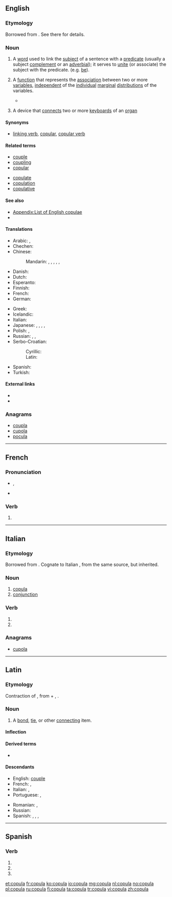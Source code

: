 ==English==
{{wikipedia|copula}}

===Etymology===
Borrowed from {{etyl|la}} {{term|lang=la|copula||bond, tie}}. See there for details.

===Noun===
{{en-noun|pl2=copulae}}

# {{grammar}} A [[word]] used to link the [[subject]] of a sentence with a [[predicate]] (usually a subject [[complement]] or an [[adverbial]]); it serves to [[unite]] (or associate) the subject with the predicate. (e.g. [[be]]).
# {{statistics}} A [[function]] that represents the [[association]] between two or more [[variable]]s, [[independent]] of the [[individual]] [[marginal]] [[distribution]]s of the variables.<!--This is encyclopedic: Sklar’s theorem states this is always possible, and if the marginal distributions are continuous, then the copula is unique. Basically, the copula density plots the quantiles of the variable against each other, and the copula C(x1,x2,…)=Integral from (0,0,0…) to (X1=x1,X2=x2,…) of the copula density. The copula is always a number between zero and one. If the marginals are Gaussian and you use a Gaussian copula, you get a correlation.-->
#* {{quote-news|year=2009|date=March 10|author=Dennis Overbye|title=Mathematical Model and the Mortgage Mess|work=New York Times|url=http://www.nytimes.com/2009/03/10/science/10qside.html
|passage=In 2000, David X. Li, a banker with a doctorate in statistics who was then at RiskMetrics, part of J. P. Morgan Chase , began using mathematical functions called Gaussian '''copulas''' to estimate the likelihood of corporations’ dying in unison.}}
# {{music}} A device that [[connect]]s two or more [[keyboard]]s of an [[organ]]

====Synonyms====
* {{sense|grammar}} [[linking verb]], [[copular]], [[copular verb]]

====Related terms====
{{rel-top|terms related to ''copula''}}
* [[couple]]
* [[coupling]]
* [[copular]]
{{rel-mid}}
* [[copulate]]
* [[copulation]]
* [[copulative]]
{{rel-bottom}}

====See also====
* [[Appendix:List of English copulae]]
* {{pedialite|Copula (statistics)}}

====Translations====
{{trans-top|grammar: linking kind of word}}
* Arabic: {{t-|ar|رابطة|f|tr=raabiTa|sc=Arab}}, {{t-|ar|رابط|m|tr=raabiT|sc=Arab}}
* Chechen: {{tø|ce|хоттам|sc=Cyrl}}
* Chinese:
*: Mandarin: {{t|cmn|係詞|sc=Hani}}, {{t|cmn|系词|tr=xìcí|sc=Hani}}, {{t-|cmn|連詞|sc=Hani}}, {{t-|cmn|连词|tr=liáncí|sc=Hani}}, {{t|cmn|連繫動詞|sc=Hani}}, {{t|cmn|连系动词|tr=liánxì dòngcí|sc=Hani}}
* Danish: {{t-|da|kopula|n}}
* Dutch: {{t+|nl|koppelwerkwoord|n}}
* Esperanto: {{t-|eo|ligverbo}}
* Finnish: {{t+|fi|kopula}}
* French: {{t+|fr|copule|f}}
* German: {{t+|de|Kopula|n}}
{{trans-mid}}
* Greek: {{t|el|συνδετικό ρήμα|tr=sindetikó ríma|sc=Grek}}
* Icelandic: {{t-|is|tengisögn|f}}
* Italian: {{t-|it|copula|f}}
* Japanese: {{t-|ja|繋辞|tr=けいじ, keiji}}, {{t+|ja|コピュラ|tr=kopyura}}, {{t-|ja|連辞|tr=れんじ, renji}}, {{t-|ja|指定詞|tr=していし, shiteishi}}, {{t-|ja|コプラ|tr=kopura}}
* Polish: {{t+|pl|łącznik|m}}, {{t-|pl|spójka|f}}
* Russian: {{t+|ru|связка|f|tr=svjázka|sc=Cyrl}}, {{t-|ru|копула|f|tr=kópula|sc=Cyrl}}, {{t-|ru|глагол-связка|tr=glagól-svjázka|sc=Cyrl}}
* Serbo-Croatian:
*: Cyrillic: {{t-|sh|копула|m|sc=Cyrl}}
*: Latin: {{t-|sh|kopula|m}}
* Spanish: {{t+|es|cópula|f}}
* Turkish: {{t+|tr|bağlaç}}
{{trans-bottom}}

{{trans-top|statistics: measure of association}}
{{trans-mid}}
{{trans-bottom}}

====External links====
* {{R:Webster 1913}}
* {{R:Century 1911}}

===Anagrams===
* [[coupla#English|coupla]]
* [[cupola#English|cupola]]
* [[pocula#English|pocula]]

----

==French==

===Pronunciation===
* {{IPA|lang=fr|/kɔ.py.la/}}, {{X-SAMPA|/kO.py.la/|lang=fr}}
* {{homophones|copulas|copulât}}

===Verb===
{{fr-verb-form}}

# {{conjugation of|copuler||3|s|[[past historic]]|lang=fr}}

----

==Italian==

===Etymology===
Borrowed from {{etyl|la|it}} {{term|copula|lang=la}}. Cognate to Italian {{term|coppia|lang=it}}, from the same source, but inherited.

===Noun===
{{it-noun|copul|f|a|e}}

# [[copula#English|copula]]
# [[conjunction]]

===Verb===
{{head|it|verb form}}

# {{conjugation of|copulare||3|s|pres|ind|lang=it}}
# {{conjugation of|copulare||2|s|imp|lang=it}}

===Anagrams===
* [[cupola#Italian|cupola]]

----

==Latin==

===Etymology===
Contraction of {{recons|co-apula|lang=la}}, from {{term|co||together|lang=la}} + {{term|apere||to join|lang=la}}, {{term|apo|apō|I join|lang=la}}.

===Noun===
{{la-noun|cōpula|copulae|cōpulae|f|first}}

# A [[bond]], [[tie]], or other [[connect]]ing item.

====Inflection====
{{la-decl-1st|copul|cōpul}}

====Derived terms====
* {{l|la|copulo}}

====Descendants====
{{top2}}
* English: [[couple]]
* French: {{l|fr|couple}}, {{l|fr|copule}}
* Italian: {{l|it|coppia}}, {{l|it|copula}}
* Portuguese: {{l|pt|copla}}, {{l|pt|cópula}}
{{mid2}}
* Romanian: {{l|ro|cuplă}}, {{l|ro|cuplu}}
* Russian: {{l|ru|копула|ко́пула|tr=kópula}}
* Spanish: {{l|es|cobra}}, {{l|es|colla}}, {{l|es|copla}}, {{l|es|cópula}}
{{bottom}}

----

==Spanish==

===Verb===
{{es-verb-form|copular}}

# {{es-verb form of|ending=ar|mood=imperative|sense=affirmative|pers=2|formal=no|number=singular|copular}}
# {{es-verb form of|ending=ar|mood=indicative|tense=present|pers=2|formal=yes|number=singular|copular}}
# {{es-verb form of|ending=ar|mood=indicative|tense=present|pers=3|number=singular|copular}}

[[et:copula]]
[[fr:copula]]
[[ko:copula]]
[[io:copula]]
[[mg:copula]]
[[nl:copula]]
[[no:copula]]
[[pl:copula]]
[[ru:copula]]
[[fi:copula]]
[[ta:copula]]
[[tr:copula]]
[[vi:copula]]
[[zh:copula]]